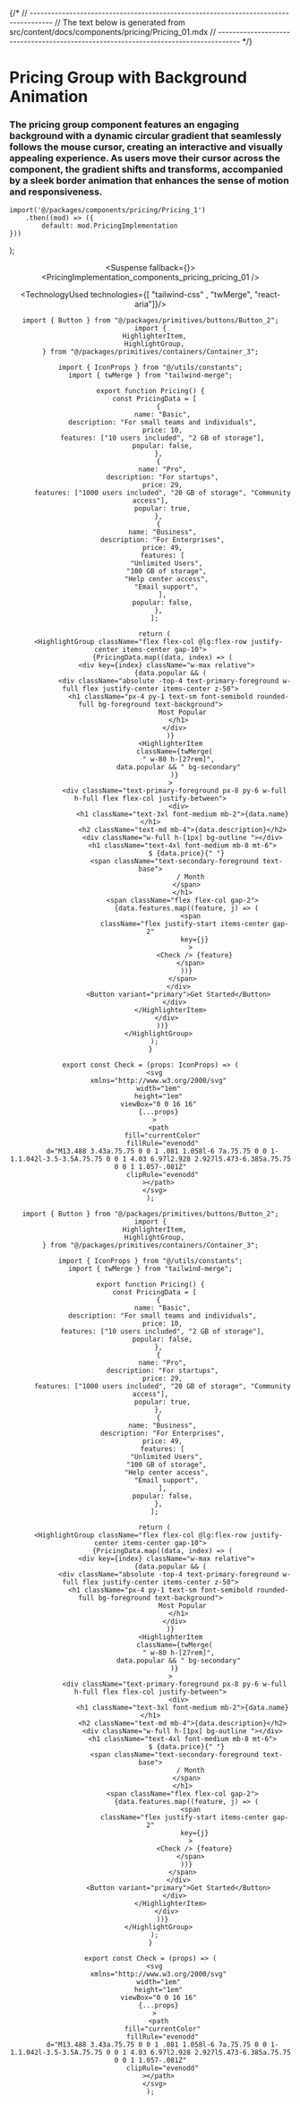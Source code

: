

{/*
// ------------------------------------------------------------------------------------
//	The text below is generated from src/content/docs/components/pricing/Pricing_01.mdx
// ------------------------------------------------------------------------------------
*/}


<Wrapper>

# Pricing Group with Background Animation
### The pricing group component features an engaging background with a dynamic circular gradient that seamlessly follows the mouse cursor, creating an interactive and visually appealing experience. As users move their cursor across the component, the gradient shifts and transforms, accompanied by a sleek border animation that enhances the sense of motion and responsiveness.





	import('@/packages/components/pricing/Pricing_1')
		.then((mod) => ({
			default: mod.PricingImplementation
	}))
);


<Header />
<Preview> 

<Suspense fallback={<Skeleton className="h-[800px] rounded-lg" />}>
<ResizableDisplay>
<PricingImplementation_components_pricing_pricing_01 />
</ResizableDisplay>
</Suspense>


</Preview>

<Implementation>


<TechnologyUsed technologies={[ "tailwind-css" , "twMerge", "react-aria"]}/>

<CodeBlock>
 
```tsx|Pricing
import { Button } from "@/packages/primitives/buttons/Button_2";
import {
  HighlighterItem,
  HighlightGroup,
} from "@/packages/primitives/containers/Container_3";

import { IconProps } from "@/utils/constants";
import { twMerge } from "tailwind-merge";

export function Pricing() {
  const PricingData = [
    {
      name: "Basic",
      description: "For small teams and individuals",
      price: 10,
      features: ["10 users included", "2 GB of storage"],
      popular: false,
    },
    {
      name: "Pro",
      description: "For startups",
      price: 29,
      features: ["1000 users included", "20 GB of storage", "Community access"],
      popular: true,
    },
    {
      name: "Business",
      description: "For Enterprises",
      price: 49,
      features: [
        "Unlimited Users",
        "100 GB of storage",
        "Help center access",
        "Email support",
      ],
      popular: false,
    },
  ];

  return (
    <HighlightGroup className="flex flex-col @lg:flex-row justify-center items-center gap-10">
      {PricingData.map((data, index) => (
        <div key={index} className="w-max relative">
          {data.popular && (
            <div className="absolute -top-4 text-primary-foreground w-full flex justify-center items-center z-50">
              <h1 className="px-4 py-1 text-sm font-semibold rounded-full bg-foreground text-background">
                Most Popular
              </h1>
            </div>
          )}
          <HighlighterItem
            className={twMerge(
              " w-80 h-[27rem]",
              data.popular && " bg-secondary"
            )}
          >
            <div className="text-primary-foreground px-8 py-6 w-full h-full flex flex-col justify-between">
              <div>
                <h1 className="text-3xl font-medium mb-2">{data.name}</h1>
                <h2 className="text-md mb-4">{data.description}</h2>
                <div className="w-full h-[1px] bg-outline "></div>
                <h1 className="text-4xl font-medium mb-8 mt-6">
                  $ {data.price}{" "}
                  <span className="text-secondary-foreground text-base">
                    / Month
                  </span>
                </h1>
                <span className="flex flex-col gap-2">
                  {data.features.map((feature, j) => (
                    <span
                      className="flex justify-start items-center gap-2"
                      key={j}
                    >
                      <Check /> {feature}
                    </span>
                  ))}
                </span>
              </div>
              <Button variant="primary">Get Started</Button>
            </div>
          </HighlighterItem>
        </div>
      ))}
    </HighlightGroup>
  );
}

export const Check = (props: IconProps) => (
  <svg
    xmlns="http://www.w3.org/2000/svg"
    width="1em"
    height="1em"
    viewBox="0 0 16 16"
    {...props}
  >
    <path
      fill="currentColor"
      fillRule="evenodd"
      d="M13.488 3.43a.75.75 0 0 1 .081 1.058l-6 7a.75.75 0 0 1-1.1.042l-3.5-3.5A.75.75 0 0 1 4.03 6.97l2.928 2.927l5.473-6.385a.75.75 0 0 1 1.057-.081Z"
      clipRule="evenodd"
    ></path>
  </svg>
);

```
```jsx|Pricing
import { Button } from "@/packages/primitives/buttons/Button_2";
import {
  HighlighterItem,
  HighlightGroup,
} from "@/packages/primitives/containers/Container_3";

import { IconProps } from "@/utils/constants";
import { twMerge } from "tailwind-merge";

export function Pricing() {
  const PricingData = [
    {
      name: "Basic",
      description: "For small teams and individuals",
      price: 10,
      features: ["10 users included", "2 GB of storage"],
      popular: false,
    },
    {
      name: "Pro",
      description: "For startups",
      price: 29,
      features: ["1000 users included", "20 GB of storage", "Community access"],
      popular: true,
    },
    {
      name: "Business",
      description: "For Enterprises",
      price: 49,
      features: [
        "Unlimited Users",
        "100 GB of storage",
        "Help center access",
        "Email support",
      ],
      popular: false,
    },
  ];

  return (
    <HighlightGroup className="flex flex-col @lg:flex-row justify-center items-center gap-10">
      {PricingData.map((data, index) => (
        <div key={index} className="w-max relative">
          {data.popular && (
            <div className="absolute -top-4 text-primary-foreground w-full flex justify-center items-center z-50">
              <h1 className="px-4 py-1 text-sm font-semibold rounded-full bg-foreground text-background">
                Most Popular
              </h1>
            </div>
          )}
          <HighlighterItem
            className={twMerge(
              " w-80 h-[27rem]",
              data.popular && " bg-secondary"
            )}
          >
            <div className="text-primary-foreground px-8 py-6 w-full h-full flex flex-col justify-between">
              <div>
                <h1 className="text-3xl font-medium mb-2">{data.name}</h1>
                <h2 className="text-md mb-4">{data.description}</h2>
                <div className="w-full h-[1px] bg-outline "></div>
                <h1 className="text-4xl font-medium mb-8 mt-6">
                  $ {data.price}{" "}
                  <span className="text-secondary-foreground text-base">
                    / Month
                  </span>
                </h1>
                <span className="flex flex-col gap-2">
                  {data.features.map((feature, j) => (
                    <span
                      className="flex justify-start items-center gap-2"
                      key={j}
                    >
                      <Check /> {feature}
                    </span>
                  ))}
                </span>
              </div>
              <Button variant="primary">Get Started</Button>
            </div>
          </HighlighterItem>
        </div>
      ))}
    </HighlightGroup>
  );
}

export const Check = (props) => (
  <svg
    xmlns="http://www.w3.org/2000/svg"
    width="1em"
    height="1em"
    viewBox="0 0 16 16"
    {...props}
  >
    <path
      fill="currentColor"
      fillRule="evenodd"
      d="M13.488 3.43a.75.75 0 0 1 .081 1.058l-6 7a.75.75 0 0 1-1.1.042l-3.5-3.5A.75.75 0 0 1 4.03 6.97l2.928 2.927l5.473-6.385a.75.75 0 0 1 1.057-.081Z"
      clipRule="evenodd"
    ></path>
  </svg>
);
```


</CodeBlock>


</Implementation>
</Wrapper>
<PARTITION />
